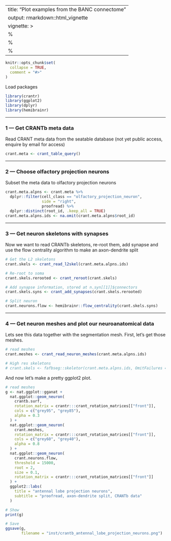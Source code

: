 
---
title: "Plot examples from the BANC connectome"
output: rmarkdown::html_vignette
vignette: >
  %\VignetteIndexEntry{Plot examples from the BANC connectome}
  %\VignetteEngine{knitr::rmarkdown}
  %\VignetteEncoding{UTF-8}
---

```r
knitr::opts_chunk$set(
  collapse = TRUE,
  comment = "#>"
)
```

Load packages

```r
library(crantr)
library(ggplot2)
library(dplyr)
library(hemibrainr)
```

---

### 1 — Get CRANTb meta data

Read CRANT meta data from the seatable database (not yet public access, enquire by email for access)

```r
crant.meta <- crant_table_query()
```

---

### 2 — Choose olfactory projection neurons

Subset the meta data to olfactory projection neurons

```r
crant.meta.alpns <- crant.meta %>%
  dplyr::filter(cell_class == "olfactory_projection_neuron", 
                side = "right",
                proofread) %>%
  dplyr::distinct(root_id, .keep_all = TRUE)
crant.meta.alpns.ids <- na.omit(crant.meta.alpns$root_id)
```

---

### 3 — Get neuron skeletons with synapses

Now we want to read CRANTb skeletons, re-root them, add synapse and use the flow centrality algorithm to make an axon-dendrite split

```r
# Get the L2 skeletons
crant.skels <- crant_read_l2skel(crant.meta.alpns.ids)

# Re-root to soma
crant.skels.rerooted <- crant_reroot(crant.skels)

# Add synapse information, stored at n.syn[[1]]$connectors
crant.skels.syns <- crant_add_synapses(crant.skels.rerooted)

# Split neuron
crant.neurons.flow <- hemibrainr::flow_centrality(crant.skels.syns)
```

---

### 4 — Get neuron meshes and plot our neuroanatomical data 

Lets see this data together with the segmentation mesh. First, let's get those meshes.

```r
# read meshes
crant.meshes <- crant_read_neuron_meshes(crant.meta.alpns.ids)

# High res skeletons
# crant.skels <- fafbseg::skeletor(crant.meta.alpns.ids, OmitFailures = TRUE)
```

And now let's make a pretty ggplot2 plot.

```r
# read meshes
g <- nat.ggplot::gganat +
  nat.ggplot::geom_neuron(
    crantb.surf,
    rotation_matrix = crantr:::crant_rotation_matrices[["front"]],
    cols = c("grey95", "grey85"),
    alpha = 0.3
  ) +
  nat.ggplot::geom_neuron(
    crant.meshes,
    rotation_matrix = crantr:::crant_rotation_matrices[["front"]],
    cols = c("grey60", "grey40"),
    alpha = 0.8
  ) +
  nat.ggplot::geom_neuron(
    crant.neurons.flow,
    threshold = 15000,
    root = 2,
    size = 0.1,
    rotation_matrix = crantr:::crant_rotation_matrices[["front"]]
  ) +
  ggplot2::labs(
    title = "antennal lobe projection neurons",
    subtitle = "proofread, axon-dendrite split, CRANTb data"
  )

# Show
print(g)

# Save
ggsave(g,
       filename = "inst/crantb_antennal_lobe_projection_neurons.png")
```




